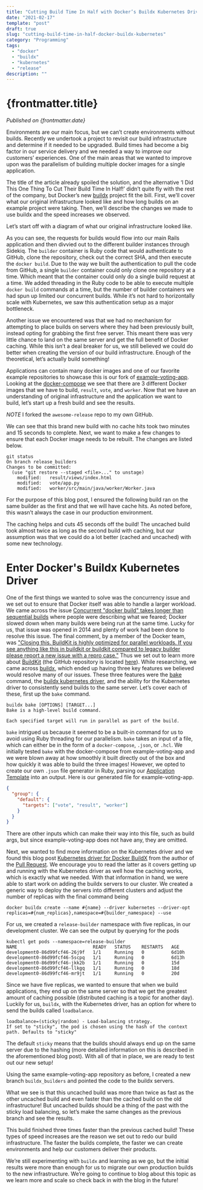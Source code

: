 ```yaml
---
title: "Cutting Build Time In Half with Docker’s Buildx Kubernetes Driver"
date: "2021-02-17"
template: "post"
draft: true
slug: "cutting-build-time-in-half-docker-buildx-kubernetes"
category: "Programming"
tags:
  - "docker"
  - "buildx"
  - "kubernetes"
  - "release"
description: ""
---
```


# {frontmatter.title}

_Published on {frontmatter.date}_

Environments are our main focus, but we can’t create environments without builds. Recently we undertook a project to revisit our build infrastructure and determine if it needed to be upgraded. Build times had become a big factor in our service delivery and we needed a way to improve our customers’ experiences. One of the main areas that we wanted to improve upon was the parallelism of building multiple docker images for a single application.

The title of the article already spoiled the solution, and the alternative ‘I Did This One Thing To Cut Their Build Time In Half!’ didn’t quite fly with the rest of the company, but Docker’s new [buildx](https://github.com/docker/buildx) project fit the bill. First, we’ll cover what our original infrastructure looked like and how long builds on an example project were taking. Then, we’ll describe the changes we made to use buildx and the speed increases we observed.

Let’s start off with a diagram of what our original infrastructure looked like.

As you can see, the requests for builds would flow into our main Rails application and then divvied out to the different builder instances through Sidekiq. The `builder` container is Ruby code that would authenticate to GitHub, clone the repository, check out the correct SHA, and then execute the `docker build`. Due to the way we built the authentication to pull the code from GitHub, a single `builder` container could only clone one repository at a time. Which meant that the container could only do a single build request at a time. We added threading in the Ruby code to be able to execute multiple `docker build` commands at a time, but the number of builder containers we had spun up limited our concurrent builds. While it’s not hard to horizontally scale with Kubernetes, we saw this authentication setup as a major bottleneck.

Another issue we encountered was that we had no mechanism for attempting to place builds on servers where they had been previously built, instead opting for grabbing the first free server. This meant there was very little chance to land on the same server and get the full benefit of Docker caching. While this isn’t a deal breaker for us, we still believed we could do better when creating the version of our build infrastructure. Enough of the theoretical, let’s actually build something!

Applications can contain many docker images and one of our favorite example repositories to showcase this is our fork of [example-voting-app](https://github.com/awesome-release/release-example-voting-app). Looking at the [docker-compose](https://github.com/awesome-release/release-example-voting-app/blob/master/docker-compose.yml) we see that there are 3 different Docker images that we have to build, `result`, `vote`, and `worker`. Now that we have an understanding of original infrastructure and the application we want to build, let’s start up a fresh build and see the results.

_NOTE_ I forked the `awesome-release` repo to my own GitHub.

We can see that this brand new build with no cache hits took two minutes and 15 seconds to complete. Next, we want to make a few changes to ensure that each Docker image needs to be rebuilt. The changes are listed below.

```
git status
On branch release_builders
Changes to be committed:
  (use "git restore --staged <file>..." to unstage)
	modified:   result/views/index.html
	modified:   vote/app.py
	modified:   worker/src/main/java/worker/Worker.java

```

For the purpose of this blog post, I ensured the following build ran on the same builder as the first and that we will have cache hits. As noted before, this wasn’t always the case in our production environment.

The caching helps and cuts 45 seconds off the build! The uncached build took almost twice as long as the second build with caching, but our assumption was that we could do a lot better (cached and uncached) with some new technology.

# Enter Docker's Buildx Kubernetes Driver

One of the first things we wanted to solve was the concurrency issue and we set out to ensure that Docker itself was able to handle a larger workload. We came across the issue [Concurrent "docker build" takes longer than sequential builds](https://github.com/moby/moby/issues/9656) where people were describing what we feared; Docker slowed down when many builds were being run at the same time. Lucky for us, that issue was opened in 2014 and plenty of work had been done to resolve this issue. The final comment, by a member of the Docker team, was ["Closing this. BuildKit is highly optimized for parallel workloads. If you see anything like this in buildkit or buildkit compared to legacy builder please report a new issue with a repro case."](https://github.com/moby/moby/issues/9656#issuecomment-610476810) Thus we set out to learn more about [BuildKit](https://docs.docker.com/develop/develop-images/build_enhancements/) (the GitHub repository is located [here](https://github.com/moby/buildkit)). While researching, we came across [buildx](https://github.com/docker/buildx), which ended up having three key features we believed would resolve many of our issues. These three features were the [bake](https://github.com/docker/buildx#buildx-bake-options-target) command, the [buildx kubernetes driver](https://github.com/docker/buildx#--driver-driver), and the ability for the Kubernetes driver to consistently send builds to the same server. Let’s cover each of these, first up the `bake` command.

```
buildx bake [OPTIONS] [TARGET...]
Bake is a high-level build command.

Each specified target will run in parallel as part of the build.
```

`bake` intrigued us because it seemed to be a built-in command for us to avoid using Ruby threading for our parallelism. `bake` takes an input of a file, which can either be in the form of a `docker-compose`, `.json`, or `.hcl`. We initially tested `bake` with the docker-compose from example-voting-app and we were blown away at how smoothly it built directly out of the box and how quickly it was able to build the three images! However, we opted to create our own `.json` file generator in Ruby, parsing our [Application Template]() into an output. Here is our generated file for example-voting-app.

```json
{
  "group": {
    "default": {
      "targets": ["vote", "result", "worker"]
    }
  }
}
```

There are other inputs which can make their way into this file, such as build args, but since example-voting-app does not have any, they are omitted.

Next, we wanted to find more information on the Kubernetes driver and we found this blog post [Kubernetes driver for Docker BuildX](https://medium.com/nttlabs/buildx-kubernetes-ad0fe59b0c64) from the author of the [Pull Request](https://github.com/docker/buildx/pull/167). We encourage you to read the latter as it covers getting up and running with the Kubernetes driver as well how the caching works, which is exactly what we needed. With that information in hand, we were able to start work on adding the buildx servers to our cluster. We created a generic way to deploy the servers into different clusters and adjust the number of replicas with the final command being

```
docker buildx create --name #{name} --driver kubernetes --driver-opt replicas=#{num_replicas},namespace=#{builder_namespace} --use
```

For us, we created a `release-builder` namespace with five replicas, in our development cluster. We can see the output by querying for the pods

```
kubectl get pods --namespace=release-builder
NAME                            READY   STATUS    RESTARTS   AGE
development0-86d99fcf46-26j9f   1/1     Running   0          6d10h
development0-86d99fcf46-5scpq   1/1     Running   0          6d13h
development0-86d99fcf46-jkk2b   1/1     Running   0          15d
development0-86d99fcf46-llkgq   1/1     Running   0          18d
development0-86d99fcf46-mr9jt   1/1     Running   0          20d
```

Since we have five replicas, we wanted to ensure that when we build applications, they end up on the same server so that we get the greatest amount of caching possible (distributed caching is a topic for another day). Luckily for us, `buildx`, with the Kubernetes driver, has an option for where to send the builds called `loadbalance`.

```
loadbalance=(sticky|random) - Load-balancing strategy.
If set to "sticky", the pod is chosen using the hash of the context path. Defaults to "sticky"
```

The default `sticky` means that the builds should always end up on the same server due to the hashing (more detailed information on this is described in the aforementioned blog post). With all of that in place, we are ready to test out our new setup!

Using the same example-voting-app repository as before, I created a new branch `buildx_builders` and pointed the code to the buildx servers.

What we see is that this uncached build was more than twice as fast as the other uncached build and even faster than the cached build on the old infrastructure! But uncached builds should be a thing of the past with the sticky load balancing, so let’s make the same changes as the previous branch and see the results.

This build finished three times faster than the previous cached build! These types of speed increases are the reason we set out to redo our build infrastructure. The faster the builds complete, the faster we can create environments and help our customers deliver their products.

We’re still experimenting with `buildx` and learning as we go, but the initial results were more than enough for us to migrate our own production builds to the new infrastructure. We’re going to continue to blog about this topic as we learn more and scale so check back in with the blog in the future!
